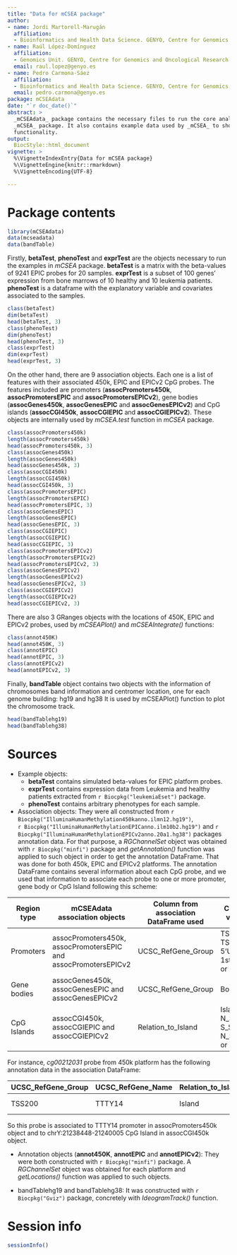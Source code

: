 ```yaml
---
title: "Data for mCSEA package"
author:
- name: Jordi Martorell-Marugán
  affiliation:
  - Bioinformatics and Health Data Science. GENYO, Centre for Genomics and Oncological Research
- name: Raúl López-Domínguez
  affiliation:
  - Genomics Unit. GENYO, Centre for Genomics and Oncological Research
  email: raul.lopez@genyo.es
- name: Pedro Carmona-Sáez
  affiliation:
  - Bioinformatics and Health Data Science. GENYO, Centre for Genomics and Oncological Research
  email: pedro.carmona@genyo.es
package: mCSEAdata
date: "`r doc_date()`"
abstract: >
  _mCSEAdata_ package contains the necessary files to run the core analysis in 
  _mCSEA_ package. It also contains example data used by _mCSEA_ to show it's 
  functionality.
output:
  BiocStyle::html_document
vignette: >
  %\VignetteIndexEntry{Data for mCSEA package}
  %\VignetteEngine{knitr::rmarkdown}
  %\VignetteEncoding{UTF-8}

---
```



# Package contents

```r
library(mCSEAdata)
data(mcseadata)
data(bandTable)
```

Firstly, **betaTest**, **phenoTest** and **exprTest** are the objects necessary 
to run the 
examples in _mCSEA_ package. **betaTest** is a matrix with the beta-values 
of 9241 EPIC probes for 20 samples. **exprTest** is a subset of 100 genes' 
expression from bone marrows of 10 healthy and 10 leukemia patients. 
**phenoTest** is a dataframe with the 
explanatory variable and covariates associated to the samples.

```r
class(betaTest)
dim(betaTest)
head(betaTest, 3)
class(phenoTest)
dim(phenoTest)
head(phenoTest, 3)
class(exprTest)
dim(exprTest)
head(exprTest, 3)
```




On the other hand, there are 9 association objects. Each one is a list of 
features with their associated 450k, EPIC and EPICv2 CpG probes. The features included 
are promoters (**assocPromoters450k**, **assocPromotersEPIC** and **assocPromotersEPICv2**), gene bodies 
(**assocGenes450k**, **assocGenesEPIC** and **assocGenesEPICv2**) and CpG islands (**assocCGI450k**,
**assocCGIEPIC** and **assocCGIEPICv2**). These objects are internally used by _mCSEA.test_ 
function in _mCSEA_ package.

```r
class(assocPromoters450k)
length(assocPromoters450k)
head(assocPromoters450k, 3)
class(assocGenes450k)
length(assocGenes450k)
head(assocGenes450k, 3)
class(assocCGI450k)
length(assocCGI450k)
head(assocCGI450k, 3)
class(assocPromotersEPIC)
length(assocPromotersEPIC)
head(assocPromotersEPIC, 3)
class(assocGenesEPIC)
length(assocGenesEPIC)
head(assocGenesEPIC, 3)
class(assocCGIEPIC)
length(assocCGIEPIC)
head(assocCGIEPIC, 3)
class(assocPromotersEPICv2)
length(assocPromotersEPICv2)
head(assocPromotersEPICv2, 3)
class(assocGenesEPICv2)
length(assocGenesEPICv2)
head(assocGenesEPICv2, 3)
class(assocCGIEPICv2)
length(assocCGIEPICv2)
head(assocCGIEPICv2, 3)
```


There are also 3 GRanges objects with the locations of 450K, EPIC and EPICv2 probes, 
used by _mCSEAPlot()_ and _mCSEAIntegrate()_ functions:
```r
class(annot450K)
head(annot450K, 3)
class(annotEPIC)
head(annotEPIC, 3)
class(annotEPICv2)
head(annotEPICv2, 3)
```

Finally, **bandTable** object contains two objects with the information of chromosomes band information and 
centromer location, one for each genome building: hg19 and hg38 It is used by mCSEAPlot() function to plot the chromosome 
track.

```r
head(bandTablehg19)
head(bandTablehg38)
```

# Sources
* Example objects:
    + **betaTest** contains simulated beta-values for EPIC platform probes.
    + **exprTest** contains expression data from Leukemia and healthy patients 
extracted from `r Biocpkg("leukemiaEset")` package.
    + **phenoTest** contains arbitrary phenotypes for each sample.
    
* Association objects: They were all constructed from 
`r Biocpkg("IlluminaHumanMethylation450kanno.ilmn12.hg19")`,  
`r Biocpkg("IlluminaHumanMethylationEPICanno.ilm10b2.hg19")` and 
`r Biocpkg("IlluminaHumanMethylationEPICv2anno.20a1.hg38")` 
packages annotation data. For that purpose, a _RGChannelSet_ object was
obtained with `r Biocpkg("minfi")` package and 
_getAnnotation()_ function 
was applied to such object in order to get the annotation DataFrame. That was 
done for both 450k, EPIC and EPICv2 platforms. The annotation DataFrame contains 
several information about each CpG probe, and we used that information to 
associate each probe to one or more promoter, gene body or CpG Island 
following this scheme:

Region type | mCSEAdata association objects | Column from association DataFrame used | Column values | Feature name column
----------- | ----------------------------- | -------------------------------------- | ------------- | -------------------
Promoters | assocPromoters450k, assocPromotersEPIC and assocPromotersEPICv2 | UCSC_RefGene_Group | TSS1500, TSS200, 5'UTR, 1stExon or exon_1 | UCSC_RefGene_Name
Gene bodies | assocGenes450k, assocGenesEPIC and assocGenesEPICv2 | UCSC_RefGene_Group | Body | UCSC_RefGene_Name
CpG Islands | assocCGI450k, assocCGIEPIC and assocCGIEPICv2 | Relation_to_Island | Island, N_Shore, S_Shore, N_Shelf or S_Shelf | Islands_Name

For instance, _cg00212031_ probe from 450k platform has the following 
annotation data in the association DataFrame:

UCSC_RefGene_Group | UCSC_RefGene_Name | Relation_to_Island | Islands_Name
------------------ | ----------------- | ------------------ | ------------
TSS200 | TTTY14 | Island | chrY:21238448-21240005

So this probe is associated to TTTY14 promoter in assocPromoters450k object 
and to chrY:21238448-21240005 CpG Island in assocCGI450k object.

* Annotation objects (**annot450K**, **annotEPIC** and **annotEPICv2**): They were both 
constructed with `r Biocpkg("minfi")` package. A _RGChannelSet_ object was
obtained for each platform and _getLocations()_ function 
was applied to such objects.

* bandTablehg19 and bandTablehg38: It was constructed with `r Biocpkg("Gviz")` package, concretely 
with _IdeogramTrack()_ function.


# Session info
```r
sessionInfo()
```

